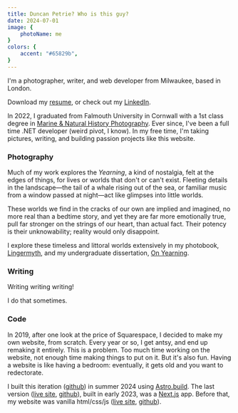 ```yaml
---
title: Duncan Petrie? Who is this guy?
date: 2024-07-01
image: {
    photoName: me
}
colors: {
    accent: "#65829b",
}
---
```

I'm a photographer, writer, and web developer from Milwaukee, based in London.

Download my [resume](resume.pdf), or check out my [LinkedIn]().

In 2022, I graduated from Falmouth University in Cornwall with a 1st class degree in [Marine & Natural History Photography](https://www.falmouth.ac.uk/study/undergraduate/marine-natural-history-photography). Ever since, I've been a full time .NET developer (weird pivot, I know). In my free time, I'm taking pictures, writing, and building passion projects like this website.

### Photography

Much of my work explores the _Yearning_, a kind of nostalgia, felt at the edges of things, for lives or worlds that don't or can't exist. Fleeting details in the landscape—the tail of a whale rising out of the sea, or familiar music from a window passed at night—act like glimpses into little worlds.

These worlds we find in the cracks of our own are implied and imagined, no more real than a bedtime story, and yet they are far more emotionally true, pull far stronger on the strings of our heart, than actual fact. Their potency is their unknowability; reality would only disappoint.

I explore these timeless and littoral worlds extensively in my photobook, [Lingermyth](/lingermyth), and my undergraduate dissertation, [On Yearning](/on-yearning).

### Writing

Writing writing writing!

I do that sometimes.

### Code

In 2019, after one look at the price of Squarespace, I decided to make my own website, from scratch. Every year or so, I get antsy, and end up remaking it entirely. This is a problem. Too much time working on the website, not enough time making things to put on it. But it's also fun. Having a website is like having a bedroom: eventually, it gets old and you want to redectorate.

I built this iteration ([github](https://github.com/probablyduncan/duncanpetrie.astro)) in summer 2024 using [Astro.build](https://docs.astro.build/en/getting-started/). The last version ([live site](https://duncanpetrie-git-main-duncan-petries-projects.vercel.app/), [github](https://github.com/probablyduncan/duncanpetrie.nextjs)), built in early 2023, was a [Next.js](https://nextjs.org/docs) app. Before that, my website was vanilla html/css/js ([live site](https://probablyduncan.github.io/), [github](https://github.com/probablyduncan/probablyduncan.github.io)).